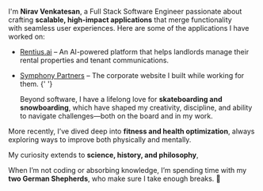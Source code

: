I'm **Nirav Venkatesan**, a Full Stack Software Engineer passionate about  
crafting **scalable, high-impact applications** that merge functionality  
with seamless user experiences. Here are some of the applications I have worked on:

- [Rentius.ai](https://rentius.ai) – An AI-powered platform that helps landlords manage their rental properties and tenant communications.

- [Symphony Partners](https://www.symphonypartners.ca/) – The corporate website I built while working for them.
  {' '}

  Beyond software, I have a lifelong love for **skateboarding and snowboarding**,
  which have shaped my creativity, discipline, and ability to navigate challenges—both
  on the board and in my work.

More recently, I’ve dived deep into **fitness and health optimization**, always exploring ways to improve both physically and mentally.

My curiosity extends to **science, history, and philosophy**,

When I’m not coding or absorbing knowledge, I’m spending time with my **two German Shepherds**, who make sure I take enough breaks. 🐾
